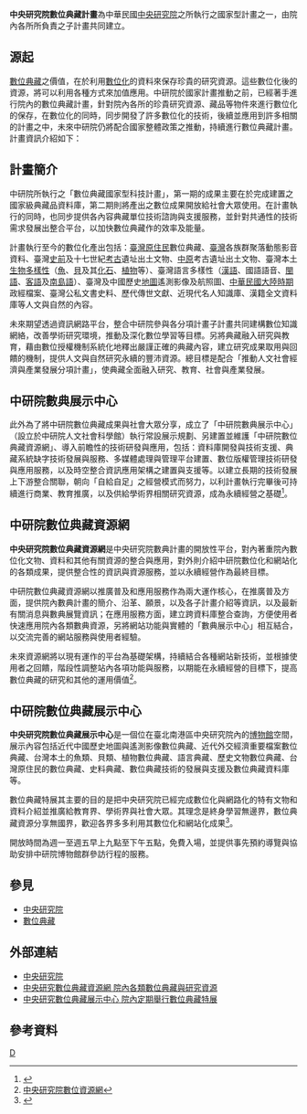 '''中央研究院數位典藏計畫'''為中華民國[[中央研究院|中央研究院]]之所執行之國家型計畫之一，由院內各所所負責之子計畫共同建立。
== 源起 ==
[[數位典藏|數位典藏]]之價值，在於利用[[數位化|數位化]]的資料來保存珍貴的研究資源。這些數位化後的資源，將可以利用各種方式來加值應用。中研院於國家計畫推動之前，已經著手進行院內的數位典藏計畫，針對院內各所的珍貴研究資源、藏品等物件來進行數位化的保存，在數位化的同時，同步開發了許多數位化的技術，後續並應用到許多相關的計畫之中，未來中研院仍將配合國家整體政策之推動，持續進行數位典藏計畫。計畫資訊介紹如下：

== 計畫簡介 ==
中研院所執行之「數位典藏國家型科技計畫」，第一期的成果主要在於完成建置之國家級典藏品資料庫，第二期則將產出之數位成果開放給社會大眾使用。在計畫執行的同時，也同步提供各內容典藏單位技術諮詢與支援服務，並針對共通性的技術需求發展出整合平台，以加快數位典藏作的效率及能量。

計畫執行至今的數位化產出包括：[[臺灣原住民|臺灣原住民]]數位典藏、[[臺灣|臺灣]]各族群聚落動態影音資料、臺灣[[史前|史前]]及十七世紀[[考古|考古]]遺址出土文物、[[中原|中原]]考古遺址出土文物、臺灣本土[[生物多樣性|生物多樣性]]（[[魚|魚]]、[[貝|貝]]及其[[化石|化石]]、[[植物|植物]]等）、臺灣語言多樣性（[[漢語|漢語]]、國語語音、[[閩語|閩語]]、[[客語|客語]]及[[南島語|南島語]]）、臺灣及中國歷史[[地圖|地圖]]遙測影像及航照圖、[[中華民國大陸時期|中華民國大陸時期]]政經檔案、臺灣公私文書史料、歷代傳世文獻、近現代名人知識庫、漢籍全文資料庫等人文與自然的內容。

未來期望透過資訊網路平台，整合中研院參與各分項計畫子計畫共同建構數位知識網絡，改善學術研究環境，推動及深化數位學習等目標。另將典藏融入研究與教育，藉由數位授權機制系統化地釋出嚴謹正確的典藏內容，建立研究成果取用與回饋的機制，提供人文與自然研究永續的豐沛資源。總目標是配合「推動人文社會經濟與產業發展分項計畫」，使典藏全面融入研究、教育、社會與產業發展。

==中研院數典展示中心==
此外為了將中研院數位典藏成果與社會大眾分享，成立了「中研院數典展示中心」（設立於中研院人文社會科學館）執行常設展示規劃、另建置並維護「中研院數位典藏資源網」、導入前瞻性的技術研發與應用，包括：資料庫開發與技術支援、典藏系統缺字技術發展與服務、多媒體處理與管理平台建置、數位版權管理技術研發與應用服務，以及時空整合資訊應用架構之建置與支援等。以建立長期的技術發展上下游整合關聯，朝向「自給自足」之經營模式而努力，以利計畫執行完畢後可持續進行商業、教育推廣，以及供給學術界相關研究資源，成為永續經營之基礎<ref name="中研院數位典藏資源網">{{Cite web |url=http://ndaip.sinica.edu.tw/ |title=中央研究院數位資源網 |accessdate=2008-07-29 |archive-date=2008-07-23 |archive-url=https://web.archive.org/web/20080723125837/http://ndaip.sinica.edu.tw/ |dead-url=no }}</ref>。

== 中研院數位典藏資源網 ==
'''中央研究院數位典藏資源網'''是中央研究院數典計畫的開放性平台，對內著重院內數位化文物、資料和其他有關資源的整合與應用，對外則介紹中研院數位化和網站化的各類成果，提供整合性的資訊與資源服務，並以永續經營作為最終目標。

中研院數位典藏資源網以推廣普及和應用服務作為兩大運作核心，在推廣普及方面，提供院內數典計畫的簡介、沿革、願景，以及各子計畫介紹等資訊，以及最新有關消息與數典展覽資訊；在應用服務方面，建立跨資料庫整合查詢，方便使用者快速應用院內各類數典資源，另將網站功能與實體的「數典展示中心」相互結合，以交流完善的網站服務與使用者經驗。

未來資源網將以現有運作的平台為基礎架構，持續結合各種網站新技術，並根據使用者之回饋，階段性調整站內各項功能與服務，以期能在永續經營的目標下，提高數位典藏的研究和其他的運用價值<ref name="中研院數位典藏資源網">[http://digiarch.sinica.edu.tw 中央研究院數位資源網]</ref>。

== 中研院數位典藏展示中心 ==

'''中央研究院數位典藏展示中心'''是一個位在臺北南港區中央研究院內的[[博物館|博物館]]空間，展示內容包括近代中國歷史地圖與遙測影像數位典藏、近代外交經濟重要檔案數位典藏、台灣本土的魚類、貝類、植物數位典藏、語言典藏、歷史文物數位典藏、台灣原住民的數位典藏、史料典藏、數位典藏技術的發展與支援及數位典藏資料庫等。

數位典藏特展其主要的目的是把中央研究院已經完成數位化與網路化的特有文物和資料介紹並推廣給教育界、學術界與社會大眾。其理念是終身學習無邊界，數位典藏資源分享無國界，歡迎各界多多利用其數位化和網站化成果<ref name="中研院數位典藏資源網--資源網簡介">{{Cite web |url=http://digiarch.sinica.edu.tw/exhibition.jsp |title=中央研究院數位典藏展示中心 |accessdate=2008-08-18 |archive-date=2009-02-18 |archive-url=https://web.archive.org/web/20090218010255/http://digiarch.sinica.edu.tw/exhibition.jsp |dead-url=no }}</ref>。

開放時間為週一至週五早上九點至下午五點，免費入場，並提供事先預約導覽與協助安排中研院博物館群參訪行程的服務。

== 參見 ==
*[[中央研究院|中央研究院]]
*[[數位典藏|數位典藏]]

==外部連結==
*[http://www.sinica.edu.tw/ 中央研究院]{{Wayback|url=http://www.sinica.edu.tw/ |date=20161104012659 }}
*[http://digiarch.sinica.edu.tw 中央研究數位典藏資源網 院內各類數位典藏與研究資源]{{Wayback|url=http://digiarch.sinica.edu.tw/ |date=20120508135733 }}
*[http://digiarch.sinica.edu.tw/exhibition.jsp 中央研究數位典藏展示中心 院內定期舉行數位典藏特展]{{Wayback|url=http://digiarch.sinica.edu.tw/exhibition.jsp |date=20090218010255 }}

==參考資料==
<div class="references-small">
<references />
</div>


[[Category:中央研究院|D]]
